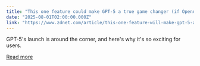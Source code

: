 ```yaml
---
title: "This one feature could make GPT-5 a true game changer (if OpenAI gets it right)"
date: "2025-08-01T02:00:00.000Z"
link: "https://www.zdnet.com/article/this-one-feature-will-make-gpt-5-a-game-changer-if-openai-gets-it-right/"
---
```


GPT-5's launch is around the corner, and here's why it's so exciting for users.

[Read more](https://www.zdnet.com/article/this-one-feature-will-make-gpt-5-a-game-changer-if-openai-gets-it-right/)
